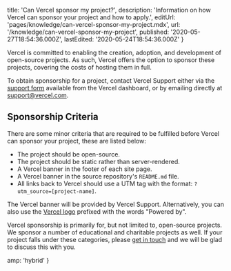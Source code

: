 
  title: 'Can Vercel sponsor my project?',
  description:
    'Information on how Vercel can sponsor your project and how to apply.',
  editUrl: 'pages/knowledge/can-vercel-sponsor-my-project.mdx',
  url: '/knowledge/can-vercel-sponsor-my-project',
  published: '2020-05-27T18:54:36.000Z',
  lastEdited: '2020-05-24T18:54:36.000Z'
}

Vercel is committed to enabling the creation, adoption, and development of open-source projects. As such, Vercel offers the option to sponsor these projects, covering the costs of hosting them in full.

To obtain sponsorship for a project, contact Vercel Support either via the [support form](/support/request) available from the Vercel dashboard, or by emailing directly at [support@vercel.com](mailto:support@vercel.com).

## Sponsorship Criteria

There are some minor criteria that are required to be fulfilled before Vercel can sponsor your project, these are listed below:

- The project should be open-source.
- The project should be static rather than server-rendered.
- A Vercel banner in the footer of each site page.
- A Vercel banner in the source repository's `README.md` file.
- All links back to Vercel should use a UTM tag with the format: `?utm_source=[project-name]`.

The Vercel banner will be provided by Vercel Support. Alternatively, you can also use the [Vercel logo](/design#dark-logotype) prefixed with the words "Powered by".

Vercel sponsorship is primarily for, but not limited to, open-source projects. We sponsor a number of educational and charitable projects as well. If your project falls under these categories, please [get in touch](mailto:support@vercel.com) and we will be glad to discuss this with you.


  amp: 'hybrid'
}

